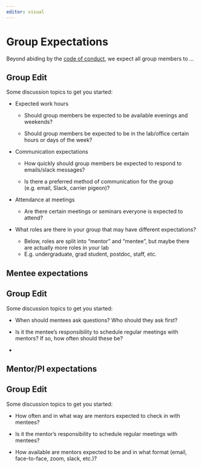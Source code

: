 ```yaml
---
editor: visual
---
```


# Group Expectations

Beyond abiding by the [code of conduct](code-of-conduct.qmd), we expect all group members to ...

::: callout-important
## Group Edit

Some discussion topics to get you started:

-   Expected work hours

    -   Should group members be expected to be available evenings and weekends?

    -   Should group members be expected to be in the lab/office certain hours or days of the week?

-   Communication expectations

    -   How quickly should group members be expected to respond to emails/slack messages?

    -   Is there a preferred method of communication for the group (e.g. email, Slack, carrier pigeon)?

-   Attendance at meetings

    -   Are there certain meetings or seminars everyone is expected to attend?

-   What roles are there in your group that may have different expectations?

    -   Below, roles are split into "mentor" and "mentee", but maybe there are actually more roles in your lab
    -   E.g. undergraduate, grad student, postdoc, staff, etc.
:::

## Mentee expectations

::: callout-important
## Group Edit

Some discussion topics to get you started:

-   When should mentees ask questions?
    Who should they ask first?

-   Is it the mentee's responsibility to schedule regular meetings with mentors?
    If so, how often should these be?

-   
:::

## Mentor/PI expectations

::: callout-important
## Group Edit

Some discussion topics to get you started:

-   How often and in what way are mentors expected to check in with mentees?

-   Is it the mentor's responsibility to schedule regular meetings with mentees?

-   How available are mentors expected to be and in what format (email, face-to-face, zoom, slack, etc.)?
:::
